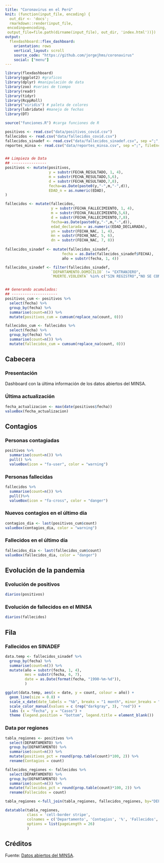 ```yaml
---
title: "Coronavirus en el Perú"
knit: (function(input_file, encoding) {
  out_dir <- 'docs';
  rmarkdown::render(input_file,
 encoding=encoding,
 output_file=file.path(dirname(input_file), out_dir, 'index.html'))})
output: 
  flexdashboard::flex_dashboard:
    orientation: rows
    vertical_layout: scroll
    source_code: "https://github.com/jorgejhms/coronavirus"
    social: ["menu"]
---
```


```r
library(flexdashboard)
library(ggplot2) #graficos
library(dplyr) #manipulación de data 
library(zoo) #series de tiempo
library(readr)
library(tidyr)
library(RcppRoll)
library("viridis") # paleta de colores
library(lubridate) #manejo de fechas
library(DT)

source("funciones.R") #carga funciones de R

positivos <- read.csv("data/positivos_covid.csv")
fallecidos <- read.csv("data/fallecidos_covid.csv")
fallecidos_sinadef <- read.csv("data/fallecidos_sinadef.csv", sep =";", fileEncoding = "latin1", skip = 2) #cambio a read.csv para aplicar separador
reportes_minsa <- read.csv("data/reportes_minsa.csv", sep =";", fileEncoding = "UTF-8")


## Limpieza de Data
## ----------------
positivos <- mutate(positivos, 
                    y = substr(FECHA_RESULTADO, 1, 4),
                    m = substr(FECHA_RESULTADO,5,6),
                    d = substr(FECHA_RESULTADO,7,8),
                    fecha=as.Date(paste0(y,"-",m,"-",d)),
                    EDAD_n = as.numeric(EDAD),
)

fallecidos <- mutate(fallecidos, 
                     y = substr(FECHA_FALLECIMIENTO, 1, 4),
                     m = substr(FECHA_FALLECIMIENTO,5,6),
                     d = substr(FECHA_FALLECIMIENTO,7,8),
                     fecha=as.Date(paste0(y,"-",m,"-",d)),
                     edad_declarada = as.numeric(EDAD_DECLARADA),
                     yn = substr(FECHA_NAC, 1, 4),
                     mn = substr(FECHA_NAC, 5, 6),
                     dn = substr(FECHA_NAC, 7, 8))
                     
fallecidos_sinadef <- mutate(fallecidos_sinadef,
                          fecha = as.Date(fallecidos_sinadef$FECHA),
                          año = substr(fecha, 1, 4))

fallecidos_sinadef <- filter(fallecidos_sinadef,
                     `DEPARTAMENTO.DOMICILIO` != "EXTRANJERO",
                     `MUERTE.VIOLENTA` %in% c("SIN REGISTRO","NO SE CONOCE"))


## Generando acumulados:
## ---------------------
positivos_cum <- positivos %>%
  select(fecha) %>%
  group_by(fecha) %>%
  summarise(count=n()) %>%
  mutate(positivos_cum = cumsum(replace_na(count, 0))) 

fallecidos_cum <- fallecidos %>%
  select(fecha) %>%
  group_by(fecha) %>%
  summarise(count=n()) %>%
  mutate(fallecidos_cum = cumsum(replace_na(count, 0)))

```

Cabecera
--------

### Presentación

Dashboard con la última información de los datos abiertos del MINSA.

### Última actualización
```r
fecha_actualizacion <- max(date(positivos$fecha))
valueBox(fecha_actualizacion)
```

Contagios
---------

### Personas contagiadas
```r
positivos %>%
  summarise(count=n()) %>%
  pull() %>%
  valueBox(icon = "fa-user", color = "warning")
```

### Personas fallecidas
```r
fallecidos %>%
  summarise(count=n()) %>%
  pull()%>%
  valueBox(icon = "fa-cross", color = "danger")
```

### Nuevos contagios en el último día
```r
contagios_dia <- last(positivos_cum$count)
valueBox(contagios_dia, color = "warning")
```

### Fallecidos en el último día
```r
fallecidos_dia <- last(fallecidos_cum$count)
valueBox(fallecidos_dia, color = "danger")
```

Evolución de la pandemia
------------------------

### Evolución de positivos
```r
diarios(positivos)
```


### Evolución de fallecidos en el MINSA
```r
diarios(fallecidos)
```

Fila
----

### Fallecidos en SINADEF
```r
data.temp <- fallecidos_sinadef %>%
  group_by(fecha) %>%
  summarise(count=n()) %>%
  mutate(año = substr(fecha, 1, 4),
         mes = substr(fecha, 6, 7),
         date = as.Date(format(fecha, "1990-%m-%d")),
         ) 

ggplot(data.temp, aes(x = date, y = count, colour = año)) +
  geom_line(size = 0.8) +
  scale_x_date(date_labels = "%b", breaks = "1 month", minor_breaks = "1 week") +
  scale_color_manual(values = c (rep("darkgray", 3), "red")) +
  labs (x = "Fecha", y = "Casos") +
  theme (legend.position = "bottom", legend.title = element_blank())
```


### Data por regiones

```r
tabla_regiones <- positivos %>%
  select(DEPARTAMENTO) %>%
  group_by(DEPARTAMENTO) %>%
  summarise(count=n()) %>%
  mutate(positivos_pct = round(prop.table(count)*100, 2)) %>%
  rename(Contagios = count)

fallecidos_regiones <- fallecidos %>%
  select(DEPARTAMENTO) %>%
  group_by(DEPARTAMENTO) %>%
  summarise(count=n()) %>%
  mutate(fallecidos_pct = round(prop.table(count)*100, 2)) %>%
  rename(Fallecidos = count)

tabla_regiones <-full_join(tabla_regiones, fallecidos_regiones, by="DEPARTAMENTO")

datatable(tabla_regiones, 
          class = 'cell-border stripe',
          colnames = c('Departamento', 'Contagios', '%', 'Fallecidos', '%'),
          options = list(pageLength = 26)
          )
```

Créditos
--------

Fuente: [Datos abiertos del MINSA](https://www.minsa.gob.pe/datosabiertos/).